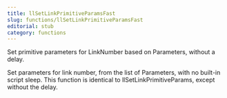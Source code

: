 ```yaml
---
title: llSetLinkPrimitiveParamsFast
slug: functions/llSetLinkPrimitiveParamsFast
editorial: stub
category: functions
---
```


<LSLFunction name="llSetLinkPrimitiveParamsFast"/>

Set primitive parameters for LinkNumber based on Parameters, without a delay.

Set parameters for link number, from the list of Parameters, with no built-in script sleep. This function is identical to llSetLinkPrimitiveParams, except without the delay.
